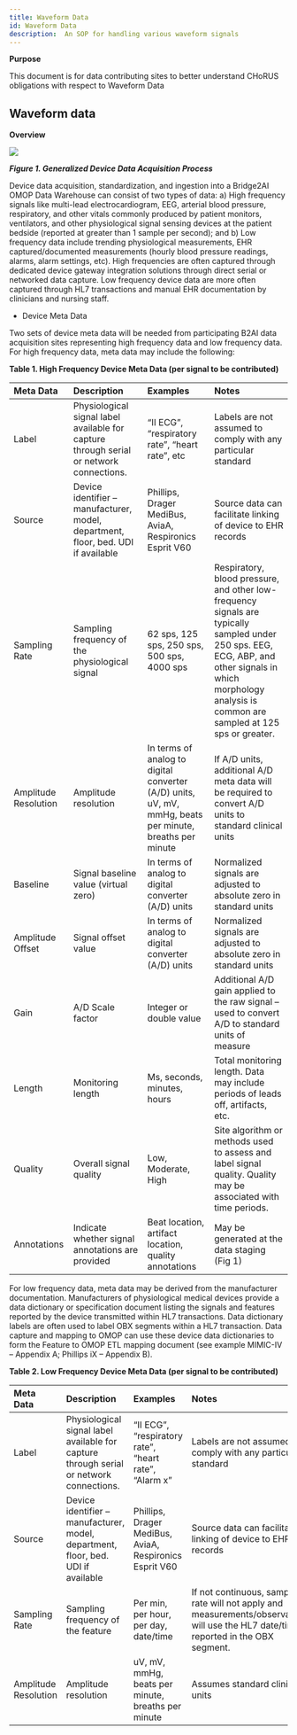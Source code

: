 ```yaml
---
title: Waveform Data
id: Waveform Data
description:  An SOP for handling various waveform signals
---
```



**Purpose**

This document is for data contributing sites to better understand CHoRUS obligations with respect to Waveform Data


## **Waveform data**


**Overview**

![](BROAD_sop.png)

***Figure 1. Generalized Device Data Acquisition Process***

Device data acquisition, standardization, and ingestion into a Bridge2AI OMOP Data Warehouse can consist of two types of data: a) High frequency signals like multi-lead electrocardiogram, EEG, arterial blood pressure, respiratory, and other vitals commonly produced by patient monitors, ventilators, and other physiological signal sensing devices at the patient bedside (reported at greater than 1 sample per second); and b) Low frequency data include trending physiological measurements, EHR captured/documented measurements (hourly blood pressure readings, alarms, alarm settings, etc).  High frequencies are often captured through dedicated device gateway integration solutions through direct serial or networked data capture. Low frequency device data are more often captured through HL7 transactions and manual EHR documentation by clinicians and nursing staff.

- Device Meta Data

Two sets of device meta data will be needed from participating B2AI data acquisition sites representing high frequency data and low frequency data. For high frequency data, meta data may include the following:

**Table 1. High Frequency Device Meta Data (per signal to be contributed)**

|Meta Data|Description|Examples|Notes|
| :- | :- | :- | :- |
|Label|Physiological signal label available for capture through serial or network connections. |“II ECG”, “respiratory rate”, “heart rate”, etc|Labels are not assumed to comply with any particular standard|
|Source|Device identifier – manufacturer, model, department, floor, bed. UDI if available|Phillips, Drager MediBus, AviaA, Respironics Esprit V60|Source data can facilitate linking of device to EHR records|
|Sampling Rate|Sampling frequency of the physiological signal|62 sps, 125 sps, 250 sps, 500 sps, 4000 sps|Respiratory, blood pressure, and other low-frequency signals are typically sampled under 250 sps. EEG, ECG, ABP, and other signals in which morphology analysis is common are sampled at 125 sps or greater.|
|Amplitude Resolution|Amplitude resolution|In terms of analog to digital converter (A/D) units, uV, mV, mmHg, beats per minute, breaths per minute|If A/D units, additional A/D meta data will be required to convert A/D units to standard clinical units|
|Baseline|Signal baseline value (virtual zero)|In terms of analog to digital converter (A/D) units|Normalized signals are adjusted to absolute zero in standard units|
|Amplitude Offset|Signal offset value|In terms of analog to digital converter (A/D) units|Normalized signals are adjusted to absolute zero in standard units|
|Gain|A/D Scale factor|Integer or double value|Additional A/D gain applied to the raw signal – used to convert A/D to standard units of measure|
|Length|Monitoring length|Ms, seconds, minutes, hours|Total monitoring length. Data may include periods of leads off, artifacts, etc.|
|Quality|Overall signal quality|Low, Moderate, High|Site algorithm or methods used to assess and label signal quality. Quality may be associated with time periods.|
|Annotations|Indicate whether signal annotations are provided|Beat location, artifact location, quality annotations|May be generated at the data staging (Fig 1)|

For low frequency data, meta data may be derived from the manufacturer documentation. Manufacturers of physiological medical devices provide a data dictionary or specification document listing the signals and features reported by the device transmitted within HL7 transactions. Data dictionary labels are often used to label OBX segments within a HL7 transaction. Data capture and mapping to OMOP can use these device data dictionaries to form the Feature to OMOP ETL mapping document (see example MIMIC-IV – Appendix A; Phillips iX – Appendix B).

**Table 2. Low Frequency Device Meta Data (per signal to be contributed)**

|Meta Data|Description|Examples|Notes|
| :- | :- | :- | :- |
|Label|Physiological signal label available for capture through serial or network connections. |“II ECG”, “respiratory rate”, “heart rate”, “Alarm x”|Labels are not assumed to comply with any particular standard|
|Source|Device identifier – manufacturer, model, department, floor, bed. UDI if available|Phillips, Drager MediBus, AviaA, Respironics Esprit V60|Source data can facilitate linking of device to EHR records|
|Sampling Rate|Sampling frequency of the feature|Per min, per hour, per day, date/time|If not continuous, sampling rate will not apply and measurements/observations will use the HL7 date/time reported in the OBX segment.|
|Amplitude Resolution|Amplitude resolution|uV, mV, mmHg, beats per minute, breaths per minute|Assumes standard clinical units|
